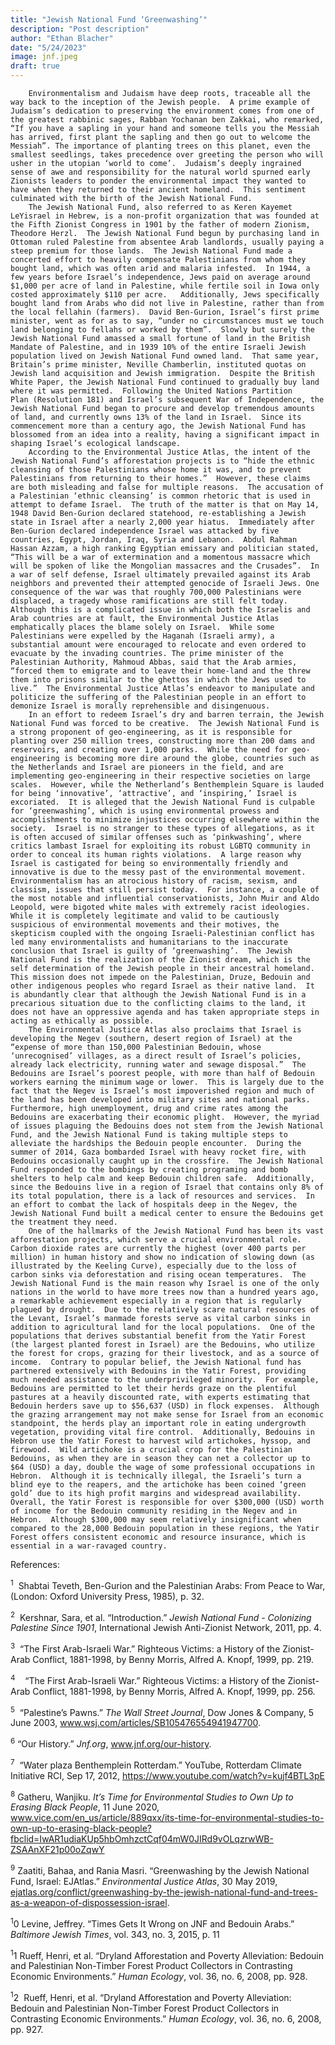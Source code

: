 ```yaml
---
title: "Jewish National Fund ‘Greenwashing’"
description: "Post description"
author: "Ethan Blacher"
date: "5/24/2023"
image: jnf.jpeg
draft: true
---
```


```         
	Environmentalism and Judaism have deep roots, traceable all the way back to the inception of the Jewish people.  A prime example of Judaism’s dedication to preserving the environment comes from one of the greatest rabbinic sages, Rabban Yochanan ben Zakkai, who remarked, “If you have a sapling in your hand and someone tells you the Messiah has arrived, first plant the sapling and then go out to welcome the Messiah”. The importance of planting trees on this planet, even the smallest seedlings, takes precedence over greeting the person who will usher in the utopian ‘world to come’.  Judaism’s deeply ingrained sense of awe and responsibility for the natural world spurned early Zionists leaders to ponder the environmental impact they wanted to have when they returned to their ancient homeland.  This sentiment culminated with the birth of the Jewish National Fund.   
	The Jewish National Fund, also referred to as Keren Kayemet LeYisrael in Hebrew, is a non-profit organization that was founded at the Fifth Zionist Congress in 1901 by the father of modern Zionism, Theodore Herzl.  The Jewish National Fund begun by purchasing land in Ottoman ruled Palestine from absentee Arab landlords, usually paying a steep premium for those lands.  The Jewish National Fund made a concerted effort to heavily compensate Palestinians from whom they bought land, which was often arid and malaria infested.  In 1944, a few years before Israel’s independence, Jews paid on average around $1,000 per acre of land in Palestine, while fertile soil in Iowa only costed approximately $110 per acre.   Additionally, Jews specifically bought land from Arabs who did not live in Palestine, rather than from the local fellahin (farmers).  David Ben-Gurion, Israel’s first prime minister, went as for as to say, “under no circumstances must we touch land belonging to fellahs or worked by them”.  Slowly but surely the Jewish National Fund amassed a small fortune of land in the British Mandate of Palestine, and in 1939 10% of the entire Israeli Jewish population lived on Jewish National Fund owned land.  That same year, Britain’s prime minister, Neville Chamberlin, instituted quotas on Jewish land acquisition and Jewish immigration.  Despite the British White Paper, the Jewish National Fund continued to gradually buy land where it was permitted.  Following the United Nations Partition Plan (Resolution 181) and Israel’s subsequent War of Independence, the Jewish National Fund began to procure and develop tremendous amounts of land, and currently owns 13% of the land in Israel.  Since its commencement more than a century ago, the Jewish National Fund has blossomed from an idea into a reality, having a significant impact in shaping Israel’s ecological landscape.
	According to the Environmental Justice Atlas, the intent of the Jewish National Fund’s afforestation projects is to “hide the ethnic cleansing of those Palestinians whose home it was, and to prevent Palestinians from returning to their homes.”  However, these claims are both misleading and false for multiple reasons.  The accusation of a Palestinian ‘ethnic cleansing’ is common rhetoric that is used in attempt to defame Israel.  The truth of the matter is that on May 14, 1948 David Ben-Gurion declared statehood, re-establishing a Jewish state in Israel after a nearly 2,000 year hiatus.  Immediately after Ben-Gurion declared independence Israel was attacked by five countries, Egypt, Jordan, Iraq, Syria and Lebanon.  Abdul Rahman Hassan Azzam, a high ranking Egyptian emissary and politician stated, “This will be a war of extermination and a momentous massacre which will be spoken of like the Mongolian massacres and the Crusades”.  In a war of self defense, Israel ultimately prevailed against its Arab neighbors and prevented their attempted genocide of Israeli Jews. One consequence of the war was that roughly 700,000 Palestinians were displaced, a tragedy whose ramifications are still felt today.  Although this is a complicated issue in which both the Israelis and Arab countries are at fault, the Environmental Justice Atlas emphatically places the blame solely on Israel.  While some Palestinians were expelled by the Haganah (Israeli army), a substantial amount were encouraged to relocate and even ordered to evacuate by the invading countries. The prime minister of the Palestinian Authority, Mahmoud Abbas, said that the Arab armies, “forced them to emigrate and to leave their home-land and the threw them into prisons similar to the ghettos in which the Jews used to live.”  The Environmental Justice Atlas’s endeavor to manipulate and politicize the suffering of the Palestinian people in an effort to demonize Israel is morally reprehensible and disingenuous.  
	In an effort to redeem Israel’s dry and barren terrain, the Jewish National Fund was forced to be creative.  The Jewish National Fund is a strong proponent of geo-engineering, as it is responsible for planting over 250 million trees, constructing more than 200 dams and reservoirs, and creating over 1,000 parks.  While the need for geo-engineering is becoming more dire around the globe, countries such as the Netherlands and Israel are pioneers in the field, and are implementing geo-engineering in their respective societies on large scales.  However, while the Netherland’s Benthemplein Square is lauded for being ‘innovative’, ‘attractive’, and ‘inspiring,’ Israel is excoriated.  It is alleged that the Jewish National Fund is culpable for ‘greenwashing’, which is using environmental prowess and accomplishments to minimize injustices occurring elsewhere within the society.  Israel is no stranger to these types of allegations, as it is often accused of similar offenses such as ‘pinkwashing’, where critics lambast Israel for exploiting its robust LGBTQ community in order to conceal its human rights violations.  A large reason why Israel is castigated for being so environmentally friendly and innovative is due to the messy past of the environmental movement. Environmentalism has an atrocious history of racism, sexism, and classism, issues that still persist today.  For instance, a couple of the most notable and influential conservationists, John Muir and Aldo Leopold, were bigoted white males with extremely racist ideologies.  While it is completely legitimate and valid to be cautiously suspicious of environmental movements and their motives, the skepticism coupled with the ongoing Israeli-Palestinian conflict has led many environmentalists and humanitarians to the inaccurate conclusion that Israel is guilty of ‘greenwashing’.  The Jewish National Fund is the realization of the Zionist dream, which is the self determination of the Jewish people in their ancestral homeland.  This mission does not impede on the Palestinian, Druze, Bedouin and other indigenous peoples who regard Israel as their native land.  It is abundantly clear that although the Jewish National Fund is in a precarious situation due to the conflicting claims to the land, it does not have an oppressive agenda and has taken appropriate steps in acting as ethically as possible.
	The Environmental Justice Atlas also proclaims that Israel is developing the Negev (southern, desert region of Israel) at the “expense of more than 150,000 Palestinian Bedouin, whose ‘unrecognised’ villages, as a direct result of Israel’s policies, already lack electricity, running water and sewage disposal.”  The Bedouins are Israel’s poorest people, with more than half of Bedouin workers earning the minimum wage or lower.  This is largely due to the fact that the Negev is Israel’s most impoverished region and much of the land has been developed into military sites and national parks.  Furthermore, high unemployment, drug and crime rates among the Bedouins are exacerbating their economic plight.  However, the myriad of issues plaguing the Bedouins does not stem from the Jewish National Fund, and the Jewish National Fund is taking multiple steps to alleviate the hardships the Bedouin people encounter.  During the summer of 2014, Gaza bombarded Israel with heavy rocket fire, with Bedouins occasionally caught up in the crossfire.  The Jewish National Fund responded to the bombings by creating programing and bomb shelters to help calm and keep Bedouin children safe.  Additionally, since the Bedouins live in a region of Israel that contains only 8% of its total population, there is a lack of resources and services.  In an effort to combat the lack of hospitals deep in the Negev, the Jewish National Fund built a medical center to ensure the Bedouins get the treatment they need.  
	One of the hallmarks of the Jewish National Fund has been its vast afforestation projects, which serve a crucial environmental role.  Carbon dioxide rates are currently the highest (over 400 parts per million) in human history and show no indication of slowing down (as illustrated by the Keeling Curve), especially due to the loss of carbon sinks via deforestation and rising ocean temperatures.  The Jewish National Fund is the main reason why Israel is one of the only nations in the world to have more trees now than a hundred years ago, a remarkable achievement especially in a region that is regularly plagued by drought.  Due to the relatively scare natural resources of the Levant, Israel’s manmade forests serve as vital carbon sinks in addition to agricultural land for the local populations.  One of the populations that derives substantial benefit from the Yatir Forest (the largest planted forest in Israel) are the Bedouins, who utilize the forest for crops, grazing for their livestock, and as a source of income.  Contrary to popular belief, the Jewish National fund has partnered extensively with Bedouins in the Yatir Forest, providing much needed assistance to the underprivileged minority.  For example, Bedouins are permitted to let their herds graze on the plentiful pastures at a heavily discounted rate, with experts estimating that Bedouin herders save up to $56,637 (USD) in flock expenses.  Although the grazing arrangement may not make sense for Israel from an economic standpoint, the herds play an important role in eating undergrowth vegetation, providing vital fire control.  Additionally, Bedouins in Hebron use the Yatir Forest to harvest wild artichokes, hyssop, and firewood.  Wild artichoke is a crucial crop for the Palestinian Bedouins, as when they are in season they can net a collector up to $64 (USD) a day, double the wage of some professional occupations in Hebron.  Although it is technically illegal, the Israeli’s turn a blind eye to the reapers, and the artichoke has been coined ‘green gold’ due to its high profit margins and widespread availability.  Overall, the Yatir Forest is responsible for over $300,000 (USD) worth of income for the Bedouin community residing in the Negev and in Hebron.  Although $300,000 may seem relatively insignificant when compared to the 28,000 Bedouin population in these regions, the Yatir Forest offers consistent economic and resource insurance, which is essential in a war-ravaged country.         
```

References:

^1^  Shabtai Teveth, Ben-Gurion and the Palestinian Arabs: From Peace to War, (London: Oxford University Press, 1985), p. 32.

^2^  Kershnar, Sara, et al. "Introduction." *Jewish National Fund - Colonizing Palestine Since 1901*, International Jewish Anti-Zionist Network, 2011, pp. 4.

^3^  "The First Arab-Israeli War." Righteous Victims: a History of the Zionist-Arab Conflict, 1881-1998, by Benny Morris, Alfred A. Knopf, 1999, pp. 219.

^4^    "The First Arab-Israeli War." Righteous Victims: a History of the Zionist-Arab Conflict, 1881-1998, by Benny Morris, Alfred A. Knopf, 1999, pp. 256.

^5^  "Palestine's Pawns." *The Wall Street Journal*, Dow Jones & Company, 5 June 2003, [www.wsj.com/articles/SB105476554941947700](http://www.wsj.com/articles/SB105476554941947700).

^6^ "Our History." *Jnf.org*, [www.jnf.org/our-history](http://www.jnf.org/our-history).

^7^  "Water plaza Benthemplein Rotterdam." YouTube, Rotterdam Climate Initiative RCI, Sep 17, 2012, <https://www.youtube.com/watch?v=kujf4BTL3pE>

^8^ Gatheru, Wanjiku. *It's Time for Environmental Studies to Own Up to Erasing Black People*, 11 June 2020, [www.vice.com/en_us/article/889qxx/its-time-for-environmental-studies-to-own-up-to-erasing-black-people?fbclid=IwAR1udiaKUp5hbOmhzctCqf04mW0JIRd9vOLqzrwWB-ZSAAnXF21p00oZqwY](http://www.vice.com/en_us/article/889qxx/its-time-for-environmental-studies-to-own-up-to-erasing-black-people?fbclid=IwAR1udiaKUp5hbOmhzctCqf04mW0JIRd9vOLqzrwWB-ZSAAnXF21p00oZqwY)

^9^ Zaatiti, Bahaa, and Rania Masri. "Greenwashing by the Jewish National Fund, Israel: EJAtlas." *Environmental Justice Atlas*, 30 May 2019, [ejatlas.org/conflict/greenwashing-by-the-jewish-national-fund-and-trees-as-a-weapon-of-dispossession-israel](http://ejatlas.org/conflict/greenwashing-by-the-jewish-national-fund-and-trees-as-a-weapon-of-dispossession-israel).

^1^0 Levine, Jeffrey. "Times Gets It Wrong on JNF and Bedouin Arabs." *Baltimore Jewish Times*, vol. 343, no. 3, 2015, p. 11

^1^1 Rueff, Henri, et al. "Dryland Afforestation and Poverty Alleviation: Bedouin and Palestinian Non-Timber Forest Product Collectors in Contrasting Economic Environments." *Human Ecology*, vol. 36, no. 6, 2008, pp. 928.

^1^2  Rueff, Henri, et al. "Dryland Afforestation and Poverty Alleviation: Bedouin and Palestinian Non-Timber Forest Product Collectors in Contrasting Economic Environments." *Human Ecology*, vol. 36, no. 6, 2008, pp. 927.
